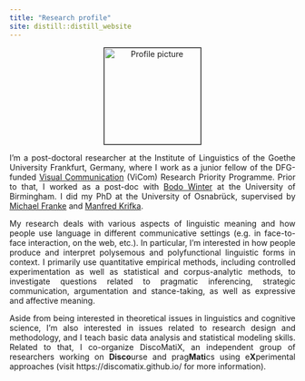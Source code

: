 ```yaml
---
title: "Research profile"
site: distill::distill_website
---
```


<style>
body {
  text-align: justify}

h1 {
  text-align: center
}

.aligncenter {
    text-align: center;
}
</style>

<p class="aligncenter"><img src="images/profile.jpg" alt="Profile picture" align="middle" style="width:170px;height:170px;border:0.7px solid black;"></p>

I'm a post-doctoral researcher at the Institute of Linguistics of the Goethe University Frankfurt, Germany, where I work as a junior fellow of the DFG-funded [Visual Communication](https://vicom.info/) (ViCom) Research Priority Programme. Prior to that, I worked as a post-doc with [Bodo Winter](https://bodowinter.com/) at the University of Birmingham. I did my PhD at the University of Osnabrück, supervised by [Michael Franke](https://michael-franke.github.io/heimseite/) and [Manfred Krifka](https://www.leibniz-zas.de/en/people/details/krifka-manfred/manfred-krifka).

My research deals with various aspects of linguistic meaning and how people use language in different communicative settings (e.g. in face-to-face interaction, on the web, etc.). In particular, I'm interested in how people produce and interpret polysemous and polyfunctional linguistic forms in context. I primarily use quantitative empirical methods, including controlled experimentation as well as statistical and corpus-analytic methods, to investigate questions related to pragmatic inferencing, strategic communication, argumentation and stance-taking, as well as expressive and affective meaning.

Aside from being interested in theoretical issues in linguistics and cognitive science, I'm also interested in issues related to research design and methodology, and I teach basic data analysis and statistical modeling skills. Related to that, I co-organize DiscoMatiX, an independent group of researchers working on **Disco**urse and prag**Mati**cs using e**X**perimental approaches (visit https://discomatix.github.io/ for more information).
